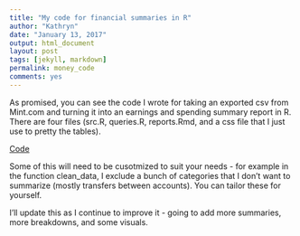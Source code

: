```yaml
---
title: "My code for financial summaries in R"
author: "Kathryn"
date: "January 13, 2017"
output: html_document
layout: post
tags: [jekyll, markdown]
permalink: money_code
comments: yes
---
```


As promised, you can see the code I wrote for taking an exported csv from Mint.com and turning it into an earnings and spending summary report in R. There are four files (src.R, queries.R, reports.Rmd, and a css file that I just use to pretty the tables). <!--more-->

[Code](https://github.com/kathryntmorrison/kathryntmorrison.github.io/tree/master/financial_code) 


Some of this will need to be cusotmized to suit your needs - for example in the function clean_data, I exclude a bunch of categories that I don't want to summarize (mostly transfers between accounts). You can tailor these for yourself.

I'll update this as I continue to improve it - going to add more summaries, more breakdowns, and some visuals. 








 




